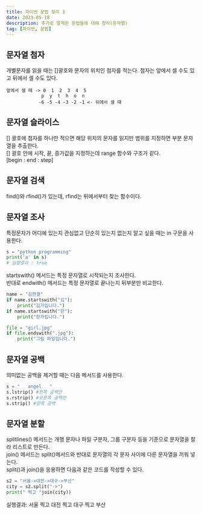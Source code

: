 ```yaml
---
title: 파이썬 문법 정리 3
date: 2023-05-18
description: 추가로 알게된 문법들에 대해 정리(문자열)
tag: [파이썬, 문법]
---  
```


## 문자열 첨자  
개별문자를 읽을 때는 []괄호와 문자의 위치인 첨자를 적는다. 첨자는 앞에서 셀 수도 있고 뒤에서 셀 수도 있다.  
```
앞에서 셀 때 -> 0  1  2  3  4  5   
             p  y  t  h  o  n  
            -6 -5 -4 -3 -2 -1 <- 뒤에서 셀 때  
```
  
## 문자열 슬라이스  
[] 괄호에 첨자를 하나만 적으면 해당 위치의 문자를 읽지만 범위를 지정하면 부분 문자열을 추출한다.  
[] 괄호 안에 시작, 끝, 증가값을 지정하는데 range 함수와 구조가 같다.  
[begin : end : step]  
  
## 문자열 검색  
find()와 rfind()가 있는데, rfind는 뒤에서부터 찾는 함수이다.  

## 문자열 조사  
특정문자가 어디에 있는지 관심없고 단순히 있는지 없는지 알고 싶을 때는 in 구문을 사용한다.  
```python
s = "python programming"
print('a' in s)
# 실행결과 : true
```
startswith() 메서드는 특정 문자열로 시작되는지 조사한다.  
반대로 endwith() 메서드는 특정 문자열로 끝나는지 뒤부분만 비교한다.  
```python
name = "김한결"
if name.startswith("김"):
    print("김가입니다.")
if name.startswith("한"):
    print("한가입니다.")

file = "girl.jpg"
if file.endswith(".jpg"):
    print("그림 파일입니다.")
```
  
## 문자열 공백  
의미없는 공백을 제거할 때는 다음 메서드를 사용한다.  
```python
s = "   angel   "
s.lstrip() #왼쪽 공백만
s.rstrip() #오른쪽 공백만
s.strip() #양쪽 공백
```
  
## 문자열 분할  
splitlines() 메서드는 개행 문자나 파일 구분자, 그룹 구분자 등을 기준으로 문자열을 잘라 리스트로 만든다.  
join() 메서드는 split()메서드와 반대로 문자열의 각 문자 사이에 다른 문자열을 끼워 넣는다.  
split()과 join()을 응용하면 다음과 같은 코드를 작성할 수 있다.  
```python
s2 = "서울->대전->대구->부산"
city = s2.split("->")
print(" 찍고 "join(city))
```
실행결과: 서울 찍고 대전 찍고 대구 찍고 부산
            